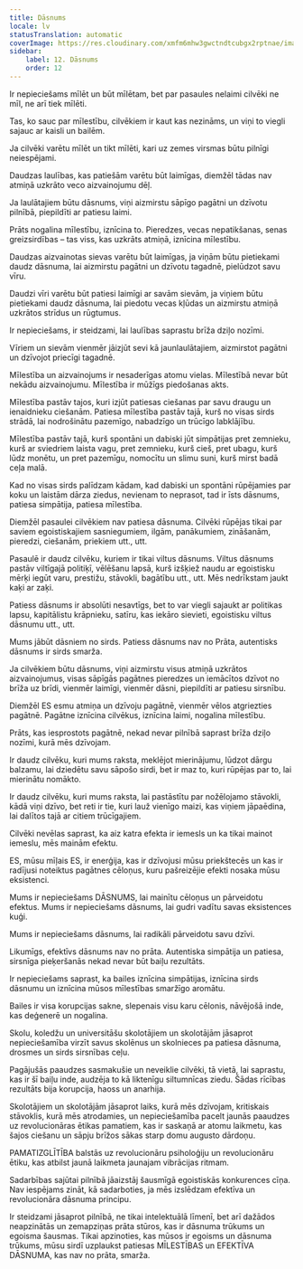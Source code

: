 ```yaml
---
title: Dāsnums
locale: lv
statusTranslation: automatic
coverImage: https://res.cloudinary.com/xmfm6mhw3gwctndtcubgx2rptnae/image/upload/v1740337243/small_cover_educacion_fundamental_a051170f1c.webp
sidebar:
    label: 12. Dāsnums
    order: 12
---
```

Ir nepieciešams mīlēt un būt mīlētam, bet par pasaules nelaimi cilvēki ne mīl, ne arī tiek mīlēti.

Tas, ko sauc par mīlestību, cilvēkiem ir kaut kas nezināms, un viņi to viegli sajauc ar kaisli un bailēm.

Ja cilvēki varētu mīlēt un tikt mīlēti, kari uz zemes virsmas būtu pilnīgi neiespējami.

Daudzas laulības, kas patiešām varētu būt laimīgas, diemžēl tādas nav atmiņā uzkrāto veco aizvainojumu dēļ.

Ja laulātajiem būtu dāsnums, viņi aizmirstu sāpīgo pagātni un dzīvotu pilnībā, piepildīti ar patiesu laimi.

Prāts nogalina mīlestību, iznīcina to. Pieredzes, vecas nepatikšanas, senas greizsirdības – tas viss, kas uzkrāts atmiņā, iznīcina mīlestību.

Daudzas aizvainotas sievas varētu būt laimīgas, ja viņām būtu pietiekami daudz dāsnuma, lai aizmirstu pagātni un dzīvotu tagadnē, pielūdzot savu vīru.

Daudzi vīri varētu būt patiesi laimīgi ar savām sievām, ja viņiem būtu pietiekami daudz dāsnuma, lai piedotu vecas kļūdas un aizmirstu atmiņā uzkrātos strīdus un rūgtumus.

Ir nepieciešams, ir steidzami, lai laulības saprastu brīža dziļo nozīmi.

Vīriem un sievām vienmēr jāizjūt sevi kā jaunlaulātajiem, aizmirstot pagātni un dzīvojot priecīgi tagadnē.

Mīlestība un aizvainojums ir nesaderīgas atomu vielas. Mīlestībā nevar būt nekādu aizvainojumu. Mīlestība ir mūžīgs piedošanas akts.

Mīlestība pastāv tajos, kuri izjūt patiesas ciešanas par savu draugu un ienaidnieku ciešanām. Patiesa mīlestība pastāv tajā, kurš no visas sirds strādā, lai nodrošinātu pazemīgo, nabadzīgo un trūcīgo labklājību.

Mīlestība pastāv tajā, kurš spontāni un dabiski jūt simpātijas pret zemnieku, kurš ar sviedriem laista vagu, pret zemnieku, kurš cieš, pret ubagu, kurš lūdz monētu, un pret pazemīgu, nomocītu un slimu suni, kurš mirst badā ceļa malā.

Kad no visas sirds palīdzam kādam, kad dabiski un spontāni rūpējamies par koku un laistām dārza ziedus, nevienam to neprasot, tad ir īsts dāsnums, patiesa simpātija, patiesa mīlestība.

Diemžēl pasaulei cilvēkiem nav patiesa dāsnuma. Cilvēki rūpējas tikai par saviem egoistiskajiem sasniegumiem, ilgām, panākumiem, zināšanām, pieredzi, ciešanām, priekiem utt., utt.

Pasaulē ir daudz cilvēku, kuriem ir tikai viltus dāsnums. Viltus dāsnums pastāv viltīgajā politiķī, vēlēšanu lapsā, kurš izšķiež naudu ar egoistisku mērķi iegūt varu, prestižu, stāvokli, bagātību utt., utt. Mēs nedrīkstam jaukt kaķi ar zaķi.

Patiess dāsnums ir absolūti nesavtīgs, bet to var viegli sajaukt ar politikas lapsu, kapitālistu krāpnieku, satīru, kas iekāro sievieti, egoistisku viltus dāsnumu utt., utt.

Mums jābūt dāsniem no sirds. Patiess dāsnums nav no Prāta, autentisks dāsnums ir sirds smarža.

Ja cilvēkiem būtu dāsnums, viņi aizmirstu visus atmiņā uzkrātos aizvainojumus, visas sāpīgās pagātnes pieredzes un iemācītos dzīvot no brīža uz brīdi, vienmēr laimīgi, vienmēr dāsni, piepildīti ar patiesu sirsnību.

Diemžēl ES esmu atmiņa un dzīvoju pagātnē, vienmēr vēlos atgriezties pagātnē. Pagātne iznīcina cilvēkus, iznīcina laimi, nogalina mīlestību.

Prāts, kas iesprostots pagātnē, nekad nevar pilnībā saprast brīža dziļo nozīmi, kurā mēs dzīvojam.

Ir daudz cilvēku, kuri mums raksta, meklējot mierinājumu, lūdzot dārgu balzamu, lai dziedētu savu sāpošo sirdi, bet ir maz to, kuri rūpējas par to, lai mierinātu nomākto.

Ir daudz cilvēku, kuri mums raksta, lai pastāstītu par nožēlojamo stāvokli, kādā viņi dzīvo, bet reti ir tie, kuri lauž vienīgo maizi, kas viņiem jāpaēdina, lai dalītos tajā ar citiem trūcīgajiem.

Cilvēki nevēlas saprast, ka aiz katra efekta ir iemesls un ka tikai mainot iemeslu, mēs mainām efektu.

ES, mūsu mīļais ES, ir enerģija, kas ir dzīvojusi mūsu priekštecēs un kas ir radījusi noteiktus pagātnes cēloņus, kuru pašreizējie efekti nosaka mūsu eksistenci.

Mums ir nepieciešams DĀSNUMS, lai mainītu cēloņus un pārveidotu efektus. Mums ir nepieciešams dāsnums, lai gudri vadītu savas eksistences kuģi.

Mums ir nepieciešams dāsnums, lai radikāli pārveidotu savu dzīvi.

Likumīgs, efektīvs dāsnums nav no prāta. Autentiska simpātija un patiesa, sirsnīga pieķeršanās nekad nevar būt baiļu rezultāts.

Ir nepieciešams saprast, ka bailes iznīcina simpātijas, iznīcina sirds dāsnumu un iznīcina mūsos mīlestības smaržīgo aromātu.

Bailes ir visa korupcijas sakne, slepenais visu karu cēlonis, nāvējošā inde, kas deģenerē un nogalina.

Skolu, koledžu un universitāšu skolotājiem un skolotājām jāsaprot nepieciešamība virzīt savus skolēnus un skolnieces pa patiesa dāsnuma, drosmes un sirds sirsnības ceļu.

Pagājušās paaudzes sasmakušie un neveiklie cilvēki, tā vietā, lai saprastu, kas ir šī baiļu inde, audzēja to kā liktenīgu siltumnīcas ziedu. Šādas rīcības rezultāts bija korupcija, haoss un anarhija.

Skolotājiem un skolotājām jāsaprot laiks, kurā mēs dzīvojam, kritiskais stāvoklis, kurā mēs atrodamies, un nepieciešamība pacelt jaunās paaudzes uz revolucionāras ētikas pamatiem, kas ir saskaņā ar atomu laikmetu, kas šajos ciešanu un sāpju brīžos sākas starp domu augusto dārdoņu.

PAMATIZGLĪTĪBA balstās uz revolucionāru psiholoģiju un revolucionāru ētiku, kas atbilst jaunā laikmeta jaunajam vibrācijas ritmam.

Sadarbības sajūtai pilnībā jāaizstāj šausmīgā egoistiskās konkurences cīņa. Nav iespējams zināt, kā sadarboties, ja mēs izslēdzam efektīva un revolucionāra dāsnuma principu.

Ir steidzami jāsaprot pilnībā, ne tikai intelektuālā līmenī, bet arī dažādos neapzinātās un zemapziņas prāta stūros, kas ir dāsnuma trūkums un egoisma šausmas. Tikai apzinoties, kas mūsos ir egoisms un dāsnuma trūkums, mūsu sirdī uzplaukst patiesas MĪLESTĪBAS un EFEKTĪVA DĀSNUMA, kas nav no prāta, smarža.

